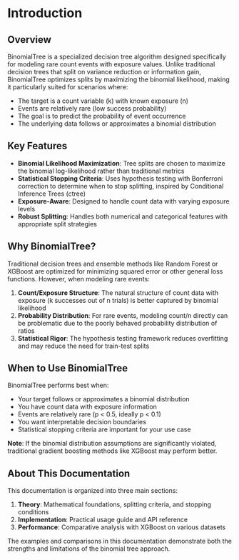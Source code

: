 # Introduction {.unnumbered}

## Overview

BinomialTree is a specialized decision tree algorithm designed specifically for modeling rare count events with exposure values. Unlike traditional decision trees that split on variance reduction or information gain, BinomialTree optimizes splits by maximizing the binomial likelihood, making it particularly suited for scenarios where:

- The target is a count variable (k) with known exposure (n)
- Events are relatively rare (low success probability)
- The goal is to predict the probability of event occurrence
- The underlying data follows or approximates a binomial distribution

## Key Features

- **Binomial Likelihood Maximization**: Tree splits are chosen to maximize the binomial log-likelihood rather than traditional metrics
- **Statistical Stopping Criteria**: Uses hypothesis testing with Bonferroni correction to determine when to stop splitting, inspired by Conditional Inference Trees (ctree)
- **Exposure-Aware**: Designed to handle count data with varying exposure levels
- **Robust Splitting**: Handles both numerical and categorical features with appropriate split strategies

## Why BinomialTree?

Traditional decision trees and ensemble methods like Random Forest or XGBoost are optimized for minimizing squared error or other general loss functions. However, when modeling rare events:

1. **Count/Exposure Structure**: The natural structure of count data with exposure (k successes out of n trials) is better captured by binomial likelihood
2. **Probability Distribution**: For rare events, modeling count/n directly can be problematic due to the poorly behaved probability distribution of ratios
3. **Statistical Rigor**: The hypothesis testing framework reduces overfitting and may reduce the need for train-test splits

## When to Use BinomialTree

BinomialTree performs best when:

- Your target follows or approximates a binomial distribution
- You have count data with exposure information
- Events are relatively rare (p < 0.5, ideally p < 0.1)
- You want interpretable decision boundaries
- Statistical stopping criteria are important for your use case

**Note**: If the binomial distribution assumptions are significantly violated, traditional gradient boosting methods like XGBoost may perform better.

## About This Documentation

This documentation is organized into three main sections:

1. **Theory**: Mathematical foundations, splitting criteria, and stopping conditions
2. **Implementation**: Practical usage guide and API reference  
3. **Performance**: Comparative analysis with XGBoost on various datasets

The examples and comparisons in this documentation demonstrate both the strengths and limitations of the binomial tree approach.